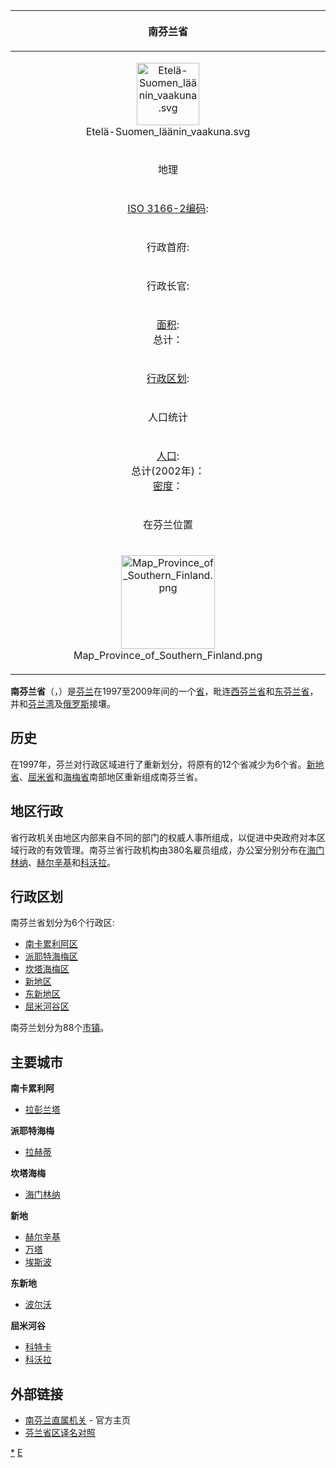 {| border=1 cellpadding="2" cellspacing="0" align="right" width=300 style=margin-left:10px
|-
!colspan=2 align=center bgcolor="#6ACFFF"|南芬兰省
|-
|colspan=2 align=center|[[File:Etelä-Suomen_läänin_vaakuna.svg|100px]]
|-
!colspan=2 bgcolor="#6ACFFF"|地理
|-
|width="45%"|[[ISO_3166-2|ISO 3166-2编码]]:||FI-ES
|-
|width="45%"|行政首府:||[[海门林纳|海门林纳]]
|-
|行政长官:||Anneli Taina
|-
|[[面积|面积]]:<br /> 总计：||排名 5 <br />34,378 [[square_kilometre|km²]]
|-
|[[行政区划|行政区划]]:||[[南卡累利阿区|南卡累利阿区]] <br />[[派耶特海梅区|派耶特海梅区]] <br />[[坎塔海梅区|坎塔海梅区]]<br />[[新地区|新地区]]<br />[[东新地区|东新地区]]<br />[[屈米河谷区|屈米河谷区]]
|-
!colspan=2 bgcolor="#6ACFFF"|人口统计
|-
|[[人口|人口]]:<br /> 总计(2002年)：<br /> [[密度|密度]]：||排名 1<br />2,095,416 人<br /> 69人/ km²
|-
!colspan=2 bgcolor="#6ACFFF"|在芬兰位置
|-
|colspan=2|<center>[[File:Map_Province_of_Southern_Finland.png|150px]]</center>
|}
'''南芬兰省'''（{{lang-fi|Etelä-Suomen lääni}}，{{lang-sv|Södra Finlands län}}）是[[芬兰|芬兰]]在1997至2009年间的一个[[省|省]]，毗连[[西芬兰省|西芬兰省]]和[[东芬兰省|东芬兰省]]，并和[[芬兰湾|芬兰湾]]及[[俄罗斯|俄罗斯]]接壤。

== 历史 ==
在1997年，芬兰对行政区域进行了重新划分，将原有的12个省减少为6个省。[[新地省|新地省]]、[[屈米省|屈米省]]和[[海梅省|海梅省]]南部地区重新组成南芬兰省。

== 地区行政 ==
省行政机关由地区内部来自不同的部门的权威人事所组成，以促进中央政府对本区域行政的有效管理。南芬兰省行政机构由380名雇员组成，办公室分别分布在[[海门林纳|海门林纳]]、[[赫尔辛基|赫尔辛基]]和[[科沃拉|科沃拉]]。

== 行政区划 ==
南芬兰省划分为6个行政区:
* [[南卡累利阿区|南卡累利阿区]]
* [[派耶特海梅区|派耶特海梅区]]
* [[坎塔海梅区|坎塔海梅区]]
* [[新地区|新地区]]
* [[东新地区|东新地区]]
* [[屈米河谷区|屈米河谷区]]

南芬兰划分为88个[[芬兰市镇|市镇]]。

== 主要城市 ==
'''南卡累利阿'''
* [[拉彭兰塔|拉彭兰塔]]

'''派耶特海梅'''
* [[拉赫蒂|拉赫蒂]]

'''坎塔海梅 '''
* [[海门林纳|海门林纳]]

'''新地'''
* [[赫尔辛基|赫尔辛基]]
* [[万塔|万塔]]
* [[埃斯波|埃斯波]]

'''东新地'''
* [[波尔沃|波尔沃]]

'''屈米河谷'''
* [[科特卡|科特卡]]
* [[科沃拉|科沃拉]]

== 外部链接 ==
* [https://web.archive.org/web/20030403004312/http://www.laaninhallitus.fi/etela 南芬兰直属机关] - 官方主页
* [https://web.archive.org/web/20070930182715/http://www.xzqh.org/waiguo/europe/2010.htm 芬兰省区译名对照]

{{芬蘭省份}}
[[Category:南芬兰省|*]]
[[Category:芬蘭省份|E]]